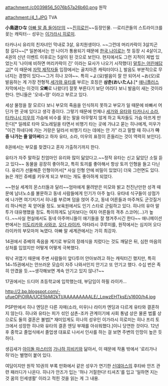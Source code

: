 attachment:/c0039856_5076b57a26b60.png
원작

attachment:/4_1.JPG
TVA

'''小鳥遊ひな'''
[[아빠 말 좀 들어라!]]의 ~~[[진히로인]]~~등장인물. --로리콘들의 스트라이크를 꽂는 캐릭터-- 성우는 [[이가라시 히로미]].

타카나시 유리의 친자녀인 막내로 3살, 유치원생이다. ~~그런데 머리카락이 3살치곤 참 길다~~[* 일본에서는 만 나이가 통용되기 때문에 [[한국 나이]]로는 첫 등장 시 4살이고, 4권의 신년 이벤트 이후로는 5살이 된 것으로 보인다. 현지에서도 그런 지적이 제법 있었는지 '나이에 비하면 머리카락이 긴' 이라는 묘사가 나오기 시작했다] [[옹알이|말투는 어린애답고]][* 이 때문에 [[자막 제작자]]들 입장에서는 골치아픈 캐릭터이다.], 발음도 부분적으로 무너지는 경향이 있다~~그거 히나 꼬야~~. 특히 ~よ(요)발음이 잘 안 되어서 ~お(오)로 발음하는 게 가장 전형적.[[세가와 유타]]를 부르는 호칭은 '''삼춘(おいたん)'''.[* [[애니플러스]] 자막에서는 이것이 '''오빠'''로 나왔다!] 잘못 부른다기 보단 어리다 보니 발음이 새는 것이라 한다. 언니들은 '오네~땅' 이라고 부르고 있다.

세상 물정을 잘 모르다 보니 부모의 죽음을 인식하지 못하고 부모가 일 때문에 바빠서 어딘가 먼 곳에 있다고 생각 중이다. 그렇기 때문에 언제나 [[세가와 유타]]와 [[타카나시 소라]], [[타카나시 미우]]의 가슴에 비수를 꽂는 말을 아무렇지 않게 하고 독자들도 가슴 아프게 만든다[* 일례로 타마 모노레일을 타면서 비행기 타는 곳에 가냐고 묻는 히나에게, 미우가 "이건 하네다에 가는 거랑은 달라서 비행기 타는 데에는 안 가" 라고 말할 때 히나가 '''마중 나가는 줄 알아써'''라고 하자 유타, 소라, 미우의 표정이 흔들리는 것이 역력히 보인다].

8권에서는 부모를 찾겠다고 혼자 가출하기까지 한다.

유타가 자주 말하길 친엄마인 유리와 많이 닮았다고.~~정작 유타는 신고 닮았단 소릴 듣고 있다~~ 동물을 굉장히 좋아하고, 특히 토끼를 좋아해서 항상 토끼 인형을 들고 다닌다. 유리가 선물해준 인형이어서[* 사실 인형 안에 비밀이 있었다] 더욱 그런면도 있다. 늙은 개인 쥬베를 키우게 되고 부터는 개도 좋아하게 되었다.

~~현실 세계의 몬스터들과 달리~~엄마에게 물려받은 미모와 밝고 천진난만한 성격 때문에 남녀노소를 불문하고 동네 사람들에게 인기가 아주 높다. 유타네 식구들이 상점가에 나가면 여기저기서 히나를 부르며 덤을 얹어 주고, 동네 어른들과 마주쳐도 군것질거리 하나씩은 꼭 얻어올 정도. 보육원에서도 인기 스타로 군림하고 있다. 히나의 유아 말투가 대유행했을 정도. 특이하게도 남자보다는 여자 어른들의 격추 스코어(…)가 높다..~~사실 현실에서도 동네 아주머니들이 애기들을 잘 챙겨주시긴 한다~~  애니메이션판에서는 [[미도리카와 사와코]], [[오다 라이카]], 아타라시 쿠루미를, 원작에서는 심지어 오다 라이카의 부모마저 녹였다. 아빠 말 세계관에서는 가히 최강자. 

14권에서 쥬베의 죽음을 계기로 부모의 장례식을 치렀다는 것도 깨달은 뒤, 심한 마음의 상처를 입었지만 어떻게 어떻게 극복했다.  

워낙 귀엽기 때문에 주변 사람들이 앞다투어 안아보려고 하는 캐릭터긴 했지만, 특히 14~15권에서는 안쓰러운 모습이 자주 나와서인지 안기고 또 안기고 했다. 수십 번은 족히 안겼을 듯.~~생각해보면 계속 안기고 있지 않나?~~

17권에서는 드디어 초등학교에 입학했는데, 부담임이 하필 라이카...

http://2.bp.blogspot.com/-ufueOPjOIRA/UCE5bMl2kTI/AAAAAAAAALE/_LpwzEHTksE/s1600/h4.jpg

PSP판에서 히나 엔딩은 다른 자매(소라, 미우)나 라이카 엔딩과 다르게 유타와 결혼하지 않는다. 히나와 유타는 피가 섞인 삼촌-조카 관계이기에 사회 통념 상은 물론 법률 상으로도 둘의 결혼은 불법[* 재미있게도 히나의 성우인 이가라시 히로미는 히나 프리 토크에서 성장한 히나와 유타의 결혼 엔딩 부재를 아쉬워했다.]이니 당연한 것이다. 12년 후 중학교 졸업식에서 졸업생 대표로 나서서 인사를 하는 걸 보면 주변의 인망이 높은 듯하다.

생김새가 [[아이돌 마스터]]의 [[가나하 히비키]]와 닮아서, 이 때문에 작품 밖에서 '로리가나하'라는 별명이 붙어 있다.

여담이지만 원작 10권의 부록 만화에서 같은 성우가 연기한 [[신데마스]]의 후타바 안즈 관련 패러디가 나온다. 히나가 안즈가 입는 '허나 거절한다! 티셔츠'를 입고 '일하면 지는 것 꿈의 인세생활' 이라고 적힌 것을 읽는 게 그 내용.


